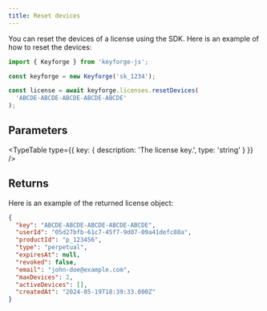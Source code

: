 ```yaml
---
title: Reset devices
---
```


You can reset the devices of a license using the SDK. Here is an example of how to reset the devices:

```js
import { Keyforge } from 'keyforge-js';

const keyforge = new Keyforge('sk_1234');

const license = await keyforge.licenses.resetDevices(
  'ABCDE-ABCDE-ABCDE-ABCDE-ABCDE'
);
```

## Parameters

<TypeTable
  type={{ key: { description: 'The license key.', type: 'string' } }}
/>

## Returns

Here is an example of the returned license object:

```json
{
  "key": "ABCDE-ABCDE-ABCDE-ABCDE-ABCDE",
  "userId": "05d27bfb-61c7-45f7-9d07-09a41defc88a",
  "productId": "p_123456",
  "type": "perpetual",
  "expiresAt": null,
  "revoked": false,
  "email": "john-doe@example.com",
  "maxDevices": 2,
  "activeDevices": [],
  "createdAt": "2024-05-19T18:39:33.000Z"
}
```
